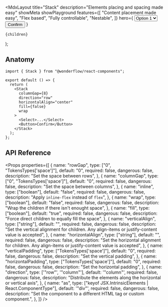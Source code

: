 
  <MdxLayout
    title="Stack"
    description="Elements placing and spacing made easy"
    showMeta
    showPlayground
    features={[
      "Content placement made easy",
      "Flex based",
      "Fully controllable",
      "Nestable",
    ]}
    hero={
      <LiveArea fill>
        <Stack
          columnGap={8}
          direction="row"
          horizontalAlign="center"
          fill={false}
        >
          <Select>
            <option value="1">Option 1</option>
            <option value="2">Option 2</option>
            <option value="3">Option 3</option>
          </Select>
          <Button>Confirm</Button>
        </Stack>
      </LiveArea>
    }
  >
    {children}
  </MdxLayout>
);

## Anatomy

```tsx highlight=1,5-14
import { Stack } from "@wonderflow/react-components";

export default () => {
  return (
    <Stack
      columnGap={8}
      direction="row"
      horizontalAlign="center"
      fill={false}
      wrap
    >
      <Select>...</Select>
      <Button>Confirm</Button>
    </Stack>
  );
};
```

## API Reference

<Props
  properties={[
    {
      name: "rowGap",
      type: ["0", "TokensTypes['space']"],
      default: "0",
      required: false,
      dangerous: false,
      description: "Set the space between rows",
    },
    {
      name: "columnGap",
      type: ["0", "TokensTypes['space']"],
      default: "0",
      required: false,
      dangerous: false,
      description: "Set the space between columns",
    },
    {
      name: "inline",
      type: ["boolean"],
      default: "false",
      required: false,
      dangerous: false,
      description: "Apply `inline-flex` instead of `flex`",
    },
    {
      name: "wrap",
      type: ["boolean"],
      default: "false",
      required: false,
      dangerous: false,
      description: "Wrap the children if there isn't enought space",
    },
    {
      name: "fill",
      type: ["boolean"],
      default: "true",
      required: false,
      dangerous: false,
      description: "Force direct children to equally fill the space",
    },
    {
      name: "verticalAlign",
      type: ["string"],
      default: "",
      required: false,
      dangerous: false,
      description:
        "Set the vertical alignment for children. Any align-items or justify-content value is accepted",
    },
    {
      name: "horizontalAlign",
      type: ["string"],
      default: "",
      required: false,
      dangerous: false,
      description:
        "Set the horizontal alignment for children. Any align-items or justify-content value is accepted",
    },
    {
      name: "verticalPadding",
      type: ["TokensTypes['space']"],
      default: "0",
      required: false,
      dangerous: false,
      description: "Set the vertical padding",
    },
    {
      name: "horizontalPadding",
      type: ["TokensTypes['space']"],
      default: "0",
      required: false,
      dangerous: false,
      description: "Set the horizontal padding",
    },
    {
      name: "direction",
      type: ['"row"', '"column"'],
      default: '"column"',
      required: false,
      dangerous: false,
      description:
        "Distribute the elements along the horizontal or vertical axis",
    },
    {
      name: "as",
      type: ["keyof JSX.IntrinsicElements | React.ComponentType<any>"],
      default: '"div"',
      required: false,
      dangerous: false,
      description:
        "Set the component to a different HTML tag or custom component.",
    },
  ]}
/>
